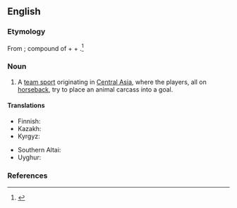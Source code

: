 ==English==
{{wikipedia}}

===Etymology===
From {{bor|en|fa|بزکشی|tr=buz-kaši, boz-keši}}; compound of {{m|fa|بز|tr=boz|t=goat}} + {{m|fa|کش|tr=kaš|t=dragging, drawing}} + {{m|fa|ی|ـی|tr=-i}}.<ref>{{R:Etymonline}}</ref>

===Noun===
{{en-noun|-}}

# {{lb|en|games|sports}} A [[team sport]] originating in [[Central Asia]], where the players, all on [[horseback]], try to place an animal carcass into a goal.

====Translations====
{{trans-top|a team sport}}
* Finnish: {{t|fi|buzkashi}}
* Kazakh: {{t|kk|көкпар}}
* Kyrgyz: {{t|ky|көк-бөрү}}
{{trans-mid}}
* Southern Altai: {{t|alt|кӧк-бӧрӱ}}
* Uyghur: {{t|ug|ئوغلاق تارتىشىش}}
{{trans-bottom}}

===References===
<references/>